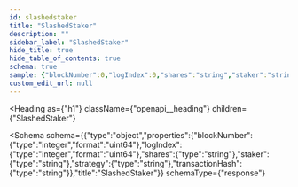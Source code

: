 ```yaml
---
id: slashedstaker
title: "SlashedStaker"
description: ""
sidebar_label: "SlashedStaker"
hide_title: true
hide_table_of_contents: true
schema: true
sample: {"blockNumber":0,"logIndex":0,"shares":"string","staker":"string","strategy":"string","transactionHash":"string"}
custom_edit_url: null
---
```



<Heading
  as={"h1"}
  className={"openapi__heading"}
  children={"SlashedStaker"}
>
</Heading>





<Schema
  schema={{"type":"object","properties":{"blockNumber":{"type":"integer","format":"uint64"},"logIndex":{"type":"integer","format":"uint64"},"shares":{"type":"string"},"staker":{"type":"string"},"strategy":{"type":"string"},"transactionHash":{"type":"string"}},"title":"SlashedStaker"}}
  schemaType={"response"}
>
  
</Schema>
            